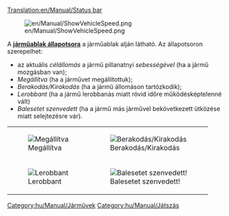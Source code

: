 [[Translation:en/Manual/Status bar]]

[[File:en/Manual/ShowVehicleSpeed.png]]

A '''[[hu/Manual/Utasítások#adjunk-a-jarmunek-utasitast|járműablak állapotsora]]''' a járműablak alján látható. Az állapotsoron szerepelhet:
* az aktuális ''célállomás'' a jármű pillanatnyi ''sebességével'' (ha a jármű mozgásban van);
* ''Megállítva'' (ha a járművet megállítottuk);
* ''Berakodás/Kirakodás'' (ha a jármű állomáson tartózkodik);
* ''Lerobbant'' (ha a jármű lerobbanás miatt rövid időre működésképtelenné vált)
* ''Balesetet szenvedett'' (ha a jármű más járművel bekövetkezett ütközése miatt selejtezésre vár).
{|
| [[File:en/Manual/Stopped.png|frame|none|Megállítva]]
| [[File:en/Manual/Loading unloading.png|frame|none|Berakodás/Kirakodás]]
|-
| [[File:en/Manual/Broken down.png|frame|none|Lerobbant]]
| [[File:en/Manual/Crashed.png|frame|none|Balesetet szenvedett!]]
|}

[[Category:hu/Manual/Járművek]]
[[Category:hu/Manual/Játszás]]